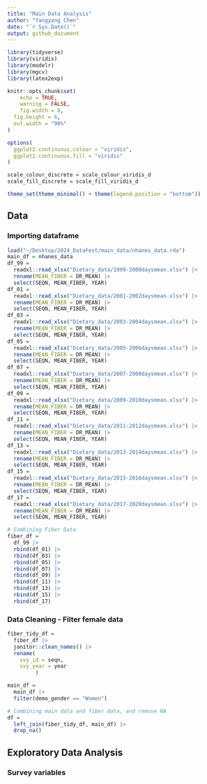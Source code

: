 ```yaml
---
title: "Main Data Analysis"
author: "Yangyang Chen"
date: "`r Sys.Date()`"
output: github_document
---
```


```r
library(tidyverse)
library(viridis)
library(modelr)
library(mgcv)
library(latex2exp)

knitr::opts_chunk$set(
	echo = TRUE,
	warning = FALSE,
	fig.width = 8, 
  fig.height = 6,
  out.width = "90%"
)

options(
  ggplot2.continuous.colour = "viridis",
  ggplot2.continuous.fill = "viridis"
)

scale_colour_discrete = scale_colour_viridis_d
scale_fill_discrete = scale_fill_viridis_d

theme_set(theme_minimal() + theme(legend.position = "bottom"))
```
## Data

### Importing dataframe

```r
load("~/Desktop/2024_DataFest/main_data/nhanes_data.rda")
main_df = nhanes_data
df_99 = 
  readxl::read_xlsx("Dietary_data/1999-2000daysmean.xlsx") |> 
  rename(MEAN_FIBER = DR_MEAN) |> 
  select(SEQN, MEAN_FIBER, YEAR)
df_01 = 
  readxl::read_xlsx("Dietary_data/2001-2002daysmean.xlsx") |> 
  rename(MEAN_FIBER = DR_MEAN) |> 
  select(SEQN, MEAN_FIBER, YEAR)
df_03 = 
  readxl::read_xlsx("Dietary_data/2003-2004daysmean.xlsx") |> 
  rename(MEAN_FIBER = DR_MEAN) |> 
  select(SEQN, MEAN_FIBER, YEAR)
df_05 = 
  readxl::read_xlsx("Dietary_data/2005-2006daysmean.xlsx") |> 
  rename(MEAN_FIBER = DR_MEAN) |> 
  select(SEQN, MEAN_FIBER, YEAR)
df_07 = 
  readxl::read_xlsx("Dietary_data/2007-2008daysmean.xlsx") |> 
  rename(MEAN_FIBER = DR_MEAN) |> 
  select(SEQN, MEAN_FIBER, YEAR)
df_09 = 
  readxl::read_xlsx("Dietary_data/2009-2010daysmean.xlsx") |> 
  rename(MEAN_FIBER = DR_MEAN) |> 
  select(SEQN, MEAN_FIBER, YEAR)
df_11 = 
  readxl::read_xlsx("Dietary_data/2011-2012daysmean.xlsx") |> 
  rename(MEAN_FIBER = DR_MEAN) |> 
  select(SEQN, MEAN_FIBER, YEAR)
df_13 = 
  readxl::read_xlsx("Dietary_data/2013-2014daysmean.xlsx") |> 
  rename(MEAN_FIBER = DR_MEAN) |> 
  select(SEQN, MEAN_FIBER, YEAR)
df_15 = 
  readxl::read_xlsx("Dietary_data/2015-2016daysmean.xlsx") |> 
  rename(MEAN_FIBER = DR_MEAN) |> 
  select(SEQN, MEAN_FIBER, YEAR)
df_17 = 
  readxl::read_xlsx("Dietary_data/2017-2020daysmean.xlsx") |> 
  rename(MEAN_FIBER = DR_MEAN) |> 
  select(SEQN, MEAN_FIBER, YEAR)

# Combining Fiber Data
fiber_df =   
  df_99 |> 
  rbind(df_01) |> 
  rbind(df_03) |> 
  rbind(df_05) |> 
  rbind(df_07) |> 
  rbind(df_09) |> 
  rbind(df_11) |> 
  rbind(df_13) |> 
  rbind(df_15) |> 
  rbind(df_17)
```
### Data Cleaning - Filter female data

```r
fiber_tidy_df = 
  fiber_df |> 
  janitor::clean_names() |> 
  rename(
    svy_id = seqn,
    svy_year = year
         ) 

main_df =
  main_df |> 
  filter(demo_gender == "Women")

# Combining main data and fiber data, and remove NA
df = 
  left_join(fiber_tidy_df, main_df) |> 
  drop_na()
```

## Exploratory Data Analysis

### Survey variables
```r

```

